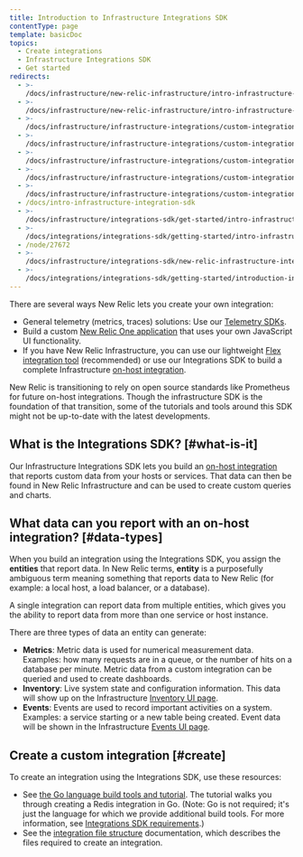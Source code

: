 ```yaml
---
title: Introduction to Infrastructure Integrations SDK
contentType: page
template: basicDoc
topics:
  - Create integrations
  - Infrastructure Integrations SDK
  - Get started
redirects:
  - >-
    /docs/infrastructure/new-relic-infrastructure/intro-infrastructure-custom-integrations-sdk
  - >-
    /docs/infrastructure/new-relic-infrastructure/intro-infrastructure-integrations-sdk
  - >-
    /docs/infrastructure/infrastructure-integrations/custom-integrations/intro-infrastructure-integrations-sdk
  - >-
    /docs/infrastructure/infrastructure-integrations/custom-integrations/intro-infrastructure-custom-integrations-sdk
  - >-
    /docs/infrastructure/infrastructure-integrations/custom-integrations/intro-infrastructure-custom-integration-sdk
  - >-
    /docs/infrastructure/infrastructure-integrations/custom-integrations/intro-infrastructure-custom-integration-sdk-rg-name-infrastructure-integration-sdk-integration-or
  - >-
    /docs/infrastructure/infrastructure-integrations/custom-integrations/intro-infrastructure-integration-sdk
  - /docs/intro-infrastructure-integration-sdk
  - >-
    /docs/infrastructure/integrations-sdk/get-started/intro-infrastructure-integrations-sdk
  - >-
    /docs/integrations/integrations-sdk/getting-started/intro-infrastructure-integrations-sdk
  - /node/27672
  - >-
    /docs/infrastructure/integrations-sdk/new-relic-infrastructure-integrations-sdk
  - >-
    /docs/integrations/integrations-sdk/getting-started/introduction-infrastructure-integrations-sdk
---
```


There are several ways New Relic lets you create your own integration:

* General telemetry (metrics, traces) solutions: Use our [Telemetry SDKs](/docs/data-ingest-apis/get-data-new-relic/new-relic-sdks/telemetry-sdks-send-custom-telemetry-data-new-relic).
* Build a custom [New Relic One application](/docs/new-relic-one/use-new-relic-one/build-new-relic-one/new-relic-one-build-your-own-custom-new-relic-one-application) that uses your own JavaScript UI functionality.
* If you have New Relic Infrastructure, you can use our lightweight [Flex integration tool](/docs/integrations/host-integrations/host-integrations-list/flex-integration-tool-build-your-own-integration) (recommended) or use our Integrations SDK to build a complete Infrastructure [on-host integration](/docs/integrations/host-integrations/getting-started/introduction-host-integrations).

<Callout variant="important">
  New Relic is transitioning to rely on open source standards like Prometheus for future on-host integrations. Though the infrastructure SDK is the foundation of that transition, some of the tutorials and tools around this SDK might not be up-to-date with the latest developments.
</Callout>

## What is the Integrations SDK? [#what-is-it]

Our Infrastructure Integrations SDK lets you build an [on-host integration](/docs/integrations/host-integrations/getting-started/introduction-host-integrations) that reports custom data from your hosts or services. That data can then be found in New Relic Infrastructure and can be used to create custom queries and charts.

## What data can you report with an on-host integration? [#data-types]

When you build an integration using the Integrations SDK, you assign the **entities** that report data. In New Relic terms, **entity** is a purposefully ambiguous term meaning something that reports data to New Relic (for example: a local host, a load balancer, or a database).

A single integration can report data from multiple entities, which gives you the ability to report data from more than one service or host instance.

There are three types of data an entity can generate:

* **Metrics**: Metric data is used for numerical measurement data. Examples: how many requests are in a queue, or the number of hits on a database per minute. Metric data from a custom integration can be queried and used to create dashboards.
* **Inventory**: Live system state and configuration information. This data will show up on the Infrastructure [Inventory UI page](/docs/infrastructure/new-relic-infrastructure/infrastructure-ui-pages/infrastructure-inventory-page-search-your-entire-infrastructure).
* **Events**: Events are used to record important activities on a system. Examples: a service starting or a new table being created. Event data will be shown in the Infrastructure [Events UI page](/docs/infrastructure/new-relic-infrastructure/infrastructure-ui-pages/infrastructure-events-page-live-feed-every-config-change).

## Create a custom integration [#create]

To create an integration using the Integrations SDK, use these resources:

* See [the Go language build tools and tutorial](/docs/infrastructure/integrations-sdk/get-started/infrastructure-integration-building-resources). The tutorial walks you through creating a Redis integration in Go. (Note: Go is not required; it's just the language for which we provide additional build tools. For more information, see [Integrations SDK requirements](/docs/integrations/integrations-sdk/getting-started/compatibility-requirements-infrastructure-integrations-sdk).)
* See the [integration file structure](/docs/infrastructure/integrations-sdk/get-started/create-activate-infrastructure-integration) documentation, which describes the files required to create an integration.
